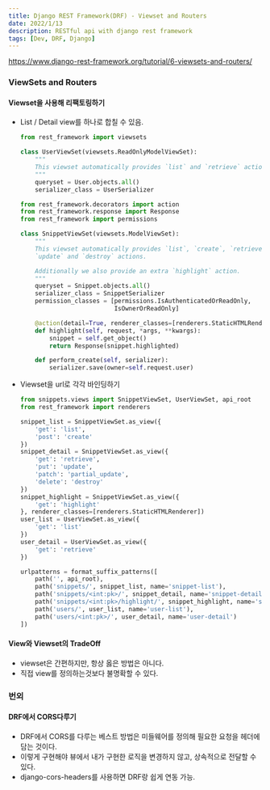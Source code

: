 ```yaml
---
title: Django REST Framework(DRF) - Viewset and Routers
date: 2022/1/13
description: RESTful api with django rest framework
tags: [Dev, DRF, Django]
---
```


https://www.django-rest-framework.org/tutorial/6-viewsets-and-routers/

### ViewSets and Routers

#### Viewset을 사용해 리팩토링하기

- List / Detail view를 하나로 합칠 수 있음.
    ```python
    from rest_framework import viewsets

    class UserViewSet(viewsets.ReadOnlyModelViewSet):
        """
        This viewset automatically provides `list` and `retrieve` actions.
        """
        queryset = User.objects.all()
        serializer_class = UserSerializer
    ```

    ```python
    from rest_framework.decorators import action
    from rest_framework.response import Response
    from rest_framework import permissions

    class SnippetViewSet(viewsets.ModelViewSet):
        """
        This viewset automatically provides `list`, `create`, `retrieve`,
        `update` and `destroy` actions.

        Additionally we also provide an extra `highlight` action.
        """
        queryset = Snippet.objects.all()
        serializer_class = SnippetSerializer
        permission_classes = [permissions.IsAuthenticatedOrReadOnly,
                              IsOwnerOrReadOnly]

        @action(detail=True, renderer_classes=[renderers.StaticHTMLRenderer])
        def highlight(self, request, *args, **kwargs):
            snippet = self.get_object()
            return Response(snippet.highlighted)

        def perform_create(self, serializer):
            serializer.save(owner=self.request.user)
    ```

- Viewset을 url로 각각 바인딩하기
    ```python
    from snippets.views import SnippetViewSet, UserViewSet, api_root
    from rest_framework import renderers

    snippet_list = SnippetViewSet.as_view({
        'get': 'list',
        'post': 'create'
    })
    snippet_detail = SnippetViewSet.as_view({
        'get': 'retrieve',
        'put': 'update',
        'patch': 'partial_update',
        'delete': 'destroy'
    })
    snippet_highlight = SnippetViewSet.as_view({
        'get': 'highlight'
    }, renderer_classes=[renderers.StaticHTMLRenderer])
    user_list = UserViewSet.as_view({
        'get': 'list'
    })
    user_detail = UserViewSet.as_view({
        'get': 'retrieve'
    })
    ```
    ```python
    urlpatterns = format_suffix_patterns([
        path('', api_root),
        path('snippets/', snippet_list, name='snippet-list'),
        path('snippets/<int:pk>/', snippet_detail, name='snippet-detail'),
        path('snippets/<int:pk>/highlight/', snippet_highlight, name='snippet-highlight'),
        path('users/', user_list, name='user-list'),
        path('users/<int:pk>/', user_detail, name='user-detail')
    ])
    ```

#### View와 Viewset의 TradeOff
- viewset은 간편하지만, 항상 옳은 방법은 아니다.
- 직접 view를 정의하는것보다 불명확할 수 있다.

### 번외

#### DRF에서 CORS다루기
- DRF에서 CORS를 다루는 베스트 방법은 미들웨어를 정의해 필요한 요청을 헤더에 담는
  것이다.
- 이렇게 구현해야 뷰에서 내가 구현한 로직을 변경하지 않고, 상속적으로 전달할 수 있다.
- django-cors-headers를 사용하면 DRF랑 쉽게 연동 가능.
